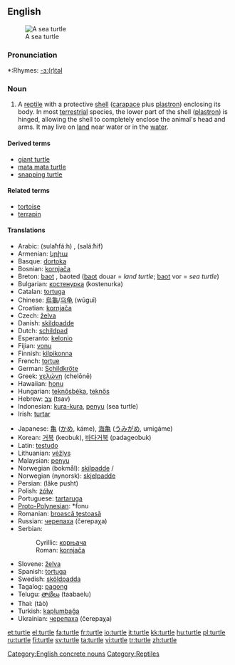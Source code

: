 {{wikipedia}}
{{commons}}
==English==
[[Image:Sea turtle small.jpg|thumb|A sea turtle]]

===Pronunciation===
*:Rhymes: [[Rhymes:English:-ɜː(r)təl|-ɜː(r)təl]]

===Noun===
{{en-noun}}

# A [[reptile]] with a protective [[shell]] ([[carapace]] plus [[plastron]]) enclosing its body. In most [[terrestrial]] species, the lower part of the shell ([[plastron]]) is hinged, allowing the shell to completely enclose the animal's head and arms. It may live on [[land]] near water or in the [[water]].

====Derived terms====
*[[giant turtle]]
*[[mata mata turtle]]
*[[snapping turtle]]

====Related terms====
*[[tortoise]]
*[[terrapin]]

====Translations====
{{top}}
*Arabic: {{ARchar|[[سلحفاة|سُلَحْفَاة]]}} (sulaħfá:h) {{f}}, {{ARchar|[[سلحفاة|سَلاحِف]]}} (salá:ħif) {{p}}
* Armenian: [[կրիա]]
*Basque: [[dortoka]]
*Bosnian: [[kornjača#Bosnian|kornjača]] {{f}}
*Breton: [[baot]] {{f}}, baoted {{p}} ([[baot]] douar = ''land turtle''; [[baot]] vor = ''sea turtle'')
*Bulgarian: [[костенурка]] (kostenurka) {{f}}
*Catalan: [[tortuga]] {{f}}
*Chinese: [[烏龜]]/[[乌龟]] (wūguī)
*Croatian: [[kornjača#Croatian|kornjača]] {{f}}
*Czech: [[želva]]
*Danish: [[skildpadde]]
*Dutch: [[schildpad]] {{f}}
*Esperanto: [[kelonio]]
*Fijian: [[vonu]]
*Finnish: [[kilpikonna]]
*French: [[tortue]] {{f}}
*German: [[Schildkröte]] {{f}}
*Greek: [[χελώνη]] (chelōnē) {{f}}
*Hawaiian: [[honu]]
*Hungarian: [[teknősbéka]], [[teknős]]
*Hebrew: [[צב]] (tsav) {{m}}
*Indonesian: [[kura-kura]], [[penyu]] (sea turtle)
*Irish: [[turtar]] {{m}}
{{mid}}
*Japanese: [[亀]] ([[かめ]], káme), [[海亀]] ([[うみがめ]], umigáme)
*Korean: [[거북]] (keobuk), [[바다거북]] (padageobuk)
*Latin: [[testudo]] {{f}}
*Lithuanian: [[vėžlys]] {{m}}
*Malaysian: [[penyu]]
*Norwegian (bokmål): [[skilpadde]] {{f}}/{{m}}
*Norwegian (nynorsk): [[skjelpadde]] {{f}}
*Persian: {{FAchar|[[لاک‌پشت]]}} (lâke pusht)
*Polish: [[żółw]] {{m}}
*Portuguese: [[tartaruga]] {{f}}
*[[Proto-Polynesian]]: *fonu
*Romanian: [[broască ţestoasă]] {{f}}
*Russian: [[черепаха]] (čerepaχa) {{f}}
*Serbian:
*:Cyrillic: [[корњача#Serbian|корњача]] {{f}}
*:Roman: [[kornjača#Serbian|kornjača]] {{f}}
*Slovene: [[želva]] {{f}}
*Spanish: [[tortuga]] {{f}}
*Swedish: [[sköldpadda]]
*Tagalog: [[pagong]]
*Telugu: [[తాబేలు]] (taabaelu)
*Thai: {{THchar|[[เต่า]]}} (tàò)
*Turkish: [[kaplumbağa]]
*Ukrainian: [[черепаха]] (čerepaχa) {{f}}
{{bottom}}

[[Category:English concrete nouns]]

[[Category:Reptiles]]

[[et:turtle]]
[[el:turtle]]
[[fa:turtle]]
[[fr:turtle]]
[[io:turtle]]
[[it:turtle]]
[[kk:turtle]]
[[hu:turtle]]
[[pl:turtle]]
[[ru:turtle]]
[[fi:turtle]]
[[sv:turtle]]
[[ta:turtle]]
[[vi:turtle]]
[[tr:turtle]]
[[zh:turtle]]